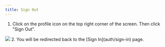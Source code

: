 ```yaml
---
title: Sign Out
---
```


1. Click on the profile icon on the top right corner of the screen. Then click
"Sign Out".
<img src="assets/dashboard/sign-out.png"/>
2. You will be redirected back to the [Sign In](auth/sign-in) page.
